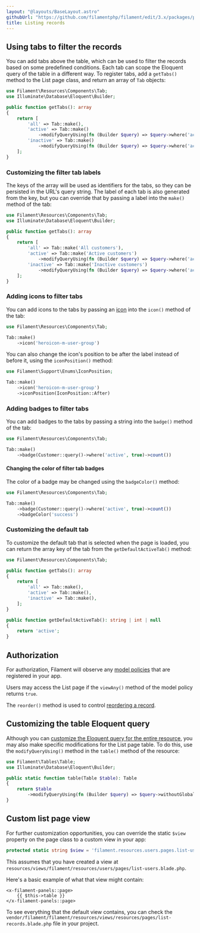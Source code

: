 ```yaml
---
layout: "@layouts/BaseLayout.astro"
githubUrl: "https://github.com/filamentphp/filament/edit/3.x/packages/panels/docs/03-resources/02-listing-records.md"
title: Listing records
---
```


## Using tabs to filter the records

You can add tabs above the table, which can be used to filter the records based on some predefined conditions. Each tab can scope the Eloquent query of the table in a different way. To register tabs, add a `getTabs()` method to the List page class, and return an array of `Tab` objects:

```php
use Filament\Resources\Components\Tab;
use Illuminate\Database\Eloquent\Builder;

public function getTabs(): array
{
    return [
        'all' => Tab::make(),
        'active' => Tab::make()
            ->modifyQueryUsing(fn (Builder $query) => $query->where('active', true)),
        'inactive' => Tab::make()
            ->modifyQueryUsing(fn (Builder $query) => $query->where('active', false)),
    ];
}
```

### Customizing the filter tab labels

The keys of the array will be used as identifiers for the tabs, so they can be persisted in the URL's query string. The label of each tab is also generated from the key, but you can override that by passing a label into the `make()` method of the tab:

```php
use Filament\Resources\Components\Tab;
use Illuminate\Database\Eloquent\Builder;

public function getTabs(): array
{
    return [
        'all' => Tab::make('All customers'),
        'active' => Tab::make('Active customers')
            ->modifyQueryUsing(fn (Builder $query) => $query->where('active', true)),
        'inactive' => Tab::make('Inactive customers')
            ->modifyQueryUsing(fn (Builder $query) => $query->where('active', false)),
    ];
}
```

### Adding icons to filter tabs

You can add icons to the tabs by passing an [icon](https://blade-ui-kit.com/blade-icons?set=1#search) into the `icon()` method of the tab:

```php
use Filament\Resources\Components\Tab;

Tab::make()
    ->icon('heroicon-m-user-group')
```

You can also change the icon's position to be after the label instead of before it, using the `iconPosition()` method:

```php
use Filament\Support\Enums\IconPosition;

Tab::make()
    ->icon('heroicon-m-user-group')
    ->iconPosition(IconPosition::After)
```

### Adding badges to filter tabs

You can add badges to the tabs by passing a string into the `badge()` method of the tab:

```php
use Filament\Resources\Components\Tab;

Tab::make()
    ->badge(Customer::query()->where('active', true)->count())
```

#### Changing the color of filter tab badges

The color of a badge may be changed using the `badgeColor()` method:

```php
use Filament\Resources\Components\Tab;

Tab::make()
    ->badge(Customer::query()->where('active', true)->count())
    ->badgeColor('success')
```

### Customizing the default tab

To customize the default tab that is selected when the page is loaded, you can return the array key of the tab from the `getDefaultActiveTab()` method:

```php
use Filament\Resources\Components\Tab;

public function getTabs(): array
{
    return [
        'all' => Tab::make(),
        'active' => Tab::make(),
        'inactive' => Tab::make(),
    ];
}

public function getDefaultActiveTab(): string | int | null
{
    return 'active';
}
```

## Authorization

For authorization, Filament will observe any [model policies](https://laravel.com/docs/authorization#creating-policies) that are registered in your app.

Users may access the List page if the `viewAny()` method of the model policy returns `true`.

The `reorder()` method is used to control [reordering a record](#reordering-records).

## Customizing the table Eloquent query

Although you can [customize the Eloquent query for the entire resource](getting-started#customizing-the-resource-eloquent-query), you may also make specific modifications for the List page table. To do this, use the `modifyQueryUsing()` method in the `table()` method of the resource:

```php
use Filament\Tables\Table;
use Illuminate\Database\Eloquent\Builder;

public static function table(Table $table): Table
{
    return $table
        ->modifyQueryUsing(fn (Builder $query) => $query->withoutGlobalScopes());
}
```

## Custom list page view

For further customization opportunities, you can override the static `$view` property on the page class to a custom view in your app:

```php
protected static string $view = 'filament.resources.users.pages.list-users';
```

This assumes that you have created a view at `resources/views/filament/resources/users/pages/list-users.blade.php`.

Here's a basic example of what that view might contain:

```blade
<x-filament-panels::page>
    {{ $this->table }}
</x-filament-panels::page>
```

To see everything that the default view contains, you can check the `vendor/filament/filament/resources/views/resources/pages/list-records.blade.php` file in your project.
